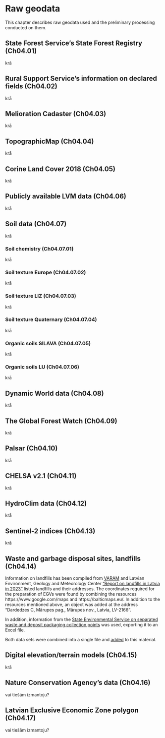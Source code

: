# Raw geodata {#Ch04}

This chapter describes raw geodata used and the preliminary processing conducted on them.

## State Forest Service's State Forest Registry (Ch04.01)

krā

## Rural Support Service's information on declared fields (Ch04.02)

krā

## Melioration Cadaster (Ch04.03)

krā

## TopographicMap (Ch04.04)

krā


## Corine Land Cover 2018 (Ch04.05)

krā


## Publicly available LVM data (Ch04.06)

krā


## Soil data (Ch04.07)

krā

### Soil chemistry (Ch04.07.01)

krā

### Soil texture Europe (Ch04.07.02)

krā

### Soil texture LIZ (Ch04.07.03)

krā

### Soil texture Quaternary (Ch04.07.04)

krā

### Organic soils SILAVA (Ch04.07.05)

krā

### Organic soils LU (Ch04.07.06)

krā

## Dynamic World data (Ch04.08)

krā


## The Global Forest Watch (Ch04.09)

krā

## Palsar (Ch04.10)

krā

## CHELSA v2.1 (Ch04.11)

krā

## HydroClim data (Ch04.12)

krā


## Sentinel-2 indices (Ch04.13)

krā


## Waste and garbage disposal sites, landfills (Ch04.14)

Information on landfills has been compiled from [VARAM](https://www.varam.gov.lv/sites/varam/files/content/files/atkritumu_poligoni_lv_karte.pdf) and 
Latvian Environment, Geology and Meteorology Center 
["Report on landfills in Latvia in 2023"](https://videscentrs.lvgmc.lv/files/Vide/Atkritumi_un_radiacijas_objekti/Nr_3_parskats_par_atkritumiem/3Atkritumi_kopsavilkums_2023.pdf) listed landfills and their addresses. The coordinates required 
for the preparation of EGVs were found by combining the 
resources https://www.google.com/maps and https://balticmaps.eu/. In addition to 
the resources mentioned above, an object was added at the address 
"Dardedzes C, Mārupes pag., Mārupes nov., Latvia, LV-2166".

In addition, information from the [State Environmental Service on 
separated waste and deposit packaging collection points](https://skiroviegli.lv/#/) 
was used, exporting it to an Excel file.

Both data sets were combined into a single file 
and [added](Data/Geodata/2024/GarbageWasteLandfills/Atkritumi.xlsx) to this material.


## Digital elevation/terrain models (Ch04.15)

krā



## Nature Conservation Agency's data (Ch04.16)

vai tiešām izmantoju?


## Latvian Exclusive Economic Zone polygon (Ch04.17)

vai tiešām izmantoju?